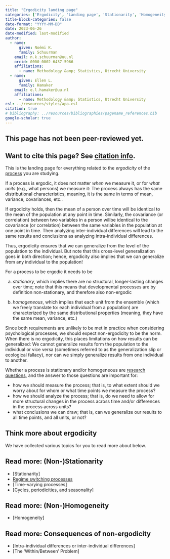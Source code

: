 ```yaml
---
title: "Ergodicity landing page"
categories: ['Ergodicity', 'Landing page', 'Stationarity', 'Homogeneity']
title-block-categories: false
date-format: "YYYY-MM-DD"
date: 2023-06-26
date-modified: last-modified
author:
  - name:
      given: Noémi K.
      family: Schuurman
    email: n.k.schuurman@uu.nl
    orcid: 0000-0002-6437-5966
    affiliations:
      - name: Methodology &amp; Statistics, Utrecht University
  - name:
      given: Ellen L.
      family: Hamaker
    email: e.l.hamaker@uu.nl
    affiliations:
      - name: Methodology &amp; Statistics, Utrecht University
csl: ../resources/styles/apa.csl
citation: true
# bibliography: ../resources/bibliographies/pagename_references.bib
google-scholar: true
---
```


::: callout-caution
## This page has not been peer-reviewed yet.
:::

::: callout-note
## Want to cite this page? See [citation info](ergodicity.html#citation).
:::

This is the landing page for everything related to the <i> ergodicity </i> of the [process](../processes.qmd) you are studying.

If a process is ergodic, it does not matter *when* we measure it, or for *what units* (e.g., what persons) we measure it: The process always has the same distributional characteristics, meaning, it is the same in terms of mean, variance, covariances, etc.. 

If ergodicity holds, then the mean of a person over time will be identical to the mean of the population at any point in time. Similarly, the covariance (or correlation) between two variables in a person willbe identical to the covariance (or correlation) between the same variables in the population at one point in time. Then analyzing inter-individual differences will lead to the same results and conclusions as analyzing intra-individual differences.

Thus, ergodicity ensures that we can generalize from the level of the population to the individual. But note that this cross-level generalization goes in both direction; hence, ergodicity also implies that we can generalize from any individual to the population!

For a process to be ergodic it needs to be 

a) _stationary_, which implies there are no structural, longer-lasting changes over time; note that this means that developmental processes are by definition non-stationary, and therefore also non-ergodic

b) _homogeneous_, which implies that each unit from the ensemble (which we freely translate to: each individual from a population) are characterized by the same distributional properties (meaning, they have the same mean, variance, etc.)

Since both requirements are unlikely to be met in practice when considering psychological processes, we should expect non-ergodicity to be the norm. When there is no ergodicity, this places limitations on how results can be generalized: We cannot generalize results form the population to the individual or vice versa (sometimes referred to as the generalization slip or ecological fallacy), nor can we simply generalize results from one individual to another.

Whether a process is stationary and/or homogeneous are [research questions](../your-study/research-question.qmd), and the answer to those questions are important for:

- how we should measure the process; that is, to what extent should we worry about for whom or what time points we measure the process?
- how we should analyze the process; that is, do we need to allow for more structural changes in the process across time and/or differences in the process across units?
- what conclusions we can draw; that is, can we generalize our results to all time points, and all units, or not?




## Think more about ergodicity

We have collected various topics for you to read more about below.

::: {.callout-note collapse="false"}
## Read more: (Non-)Stationarity
-   [Stationarity]
-   [Regime switching processes](ergodicity/regime-switching-processes.qmd)
-   [Time-varying processes]
-   [Cycles, periodicities, and seasonality]
:::

::: {.callout-note collapse="false"}
## Read more: (Non-)Homogeneity
-   [Homogeneity]
:::

::: {.callout-note collapse="false"}
## Read more: Consequences of non-ergodicity
-   [Intra-individual differences or inter-individual differences]
-   [The 'Within/Between' Problem]
:::


```{=html}
<!--
# Related pages

-   [Measurement coverage, time span, & granularity.](/TScale_MeasCoverage.html)

-   [Measuring and Relating Multiple Constructs Measured at Different Timescales](/TScale_RelatingConstructs.html)

-   [Capturing Regime Switches](/TScale_Switches.html)

-   [Event-Relations in ILD Measurement](/EventRelations.html)

-   [Measurement Burst Designs]
-->
```
